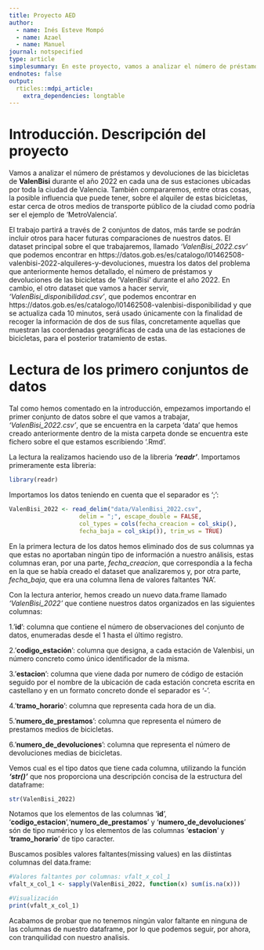 ---
title: Proyecto AED
author:
  - name: Inés Esteve Mompó
  - name: Azael
  - name: Manuel
journal: notspecified
type: article
simplesummary: En este proyecto, vamos a analizar el número de préstamos y devoluciones de las bicicletas de 'ValenBisi' durante el año 2022 en cada una de sus estaciones ubicadas por toda la ciudad de Valencia. También compararemos, entre otras cosas, la posible influencia que puede tener, sobre el alquiler de estas bicicletas, estar cerca de otros medios de transporte público de la ciudad como podría ser el ejemplo de 'MetroValencia'.
endnotes: false
output: 
  rticles::mdpi_article:
    extra_dependencies: longtable
---


# Introducción. Descripción del proyecto

Vamos a analizar el número de préstamos y devoluciones de las bicicletas de **ValenBisi** durante el año 2022 en cada una de sus estaciones ubicadas por toda la ciudad de Valencia. También compararemos, entre otras cosas, la posible influencia que puede tener, sobre el alquiler de estas bicicletas, estar cerca de otros medios de transporte público de la ciudad como podría ser el ejemplo de 'MetroValencia'.

El trabajo partirá a través de 2 conjuntos de datos, más tarde se podrán incluir otros para hacer futuras comparaciones de nuestros datos. El dataset principal sobre el que trabajaremos, llamado *'ValenBisi_2022.csv'* que podemos encontrar en https://datos.gob.es/es/catalogo/l01462508-valenbisi-2022-alquileres-y-devoluciones, muestra los datos del problema que anteriormente hemos detallado, el número de préstamos y devoluciones de las bicicletas de 'ValenBisi' durante el año 2022. En cambio, el otro dataset que vamos a hacer servir, *'ValenBisi_disponibilidad.csv'*, que podemos encontrar en https://datos.gob.es/es/catalogo/l01462508-valenbisi-disponibilidad y que se actualiza cada 10 minutos, será usado únicamente con la finalidad de recoger la información de dos de sus filas, concretamente aquellas que muestran las coordenadas geográficas de cada una de las estaciones de bicicletas, para el posterior tratamiento de estas.

# Lectura de los primero conjuntos de datos

Tal como hemos comentado en la introducción, empezamos importando el primer conjunto de datos sobre el que vamos a trabajar, *'ValenBisi_2022.csv'*, que se encuentra en la carpeta 'data' que hemos creado anteriormente dentro de la mista carpeta donde se encuentra este fichero sobre el que estamos escribiendo '.Rmd'.

La lectura la realizamos haciendo uso de la libreria ***'readr'***. Importamos primeramente esta libreria:
```{r}
library(readr)
```

Importamos los datos teniendo en cuenta que el separador es ';':
```{r}
ValenBisi_2022 <- read_delim("data/ValenBisi_2022.csv", 
                    delim = ";", escape_double = FALSE, 
                    col_types = cols(fecha_creacion = col_skip(), 
                    fecha_baja = col_skip()), trim_ws = TRUE)
```

En la primera lectura de los datos hemos eliminado dos de sus columnas ya que estas no aportaban ningún tipo de información a nuestro análisis, estas columnas eran, por una parte, *fecha_creacion*, que correspondía a la fecha en la que se había creado el dataset que analizaremos y, por otra parte, *fecha_baja*, que era una columna llena de valores faltantes 'NA'.

Con la lectura anterior, hemos creado un nuevo data.frame llamado *'ValenBisi_2022'* que contiene nuestros datos organizados en las siguientes columnas:

1.'**id**': columna que contiene el número de observaciones del conjunto de datos, enumeradas desde el 1 hasta el último registro.

2.'**codigo_estación**': columna que designa, a cada estación de Valenbisi, un número concreto como único identificador de la misma.

3.'**estacion**': columna que viene dada por numero de código de estación seguido por el nombre de la ubicación de cada estación concreta escrita en castellano y en un formato concreto donde el separador es '-'.

4.'**tramo_horario**': columna que representa cada hora de un dia.

5.'**numero_de_prestamos**': columna que representa el número de prestamos medios de bicicletas.

6.'**numero_de_devoluciones**': columna que representa el número de devoluciones medias de bicicletas.


Vemos cual es el tipo datos que tiene cada columna, utilizando la función ***'str()'*** que nos proporciona una descripción concisa de la estructura del dataframe:
```{r}
str(ValenBisi_2022)
```
Notamos que los elementos de las columnas '**id**', '**codigo_estacion**','**numero_de_prestamos**' y '**numero_de_devoluciones**' són de tipo numérico y los elementos de las columnas '**estacion**' y '**tramo_horario**' de tipo caracter.


Buscamos posibles valores faltantes(missing values) en las diistintas columnas del data.frame:
```{r}
#Valores faltantes por columnas: vfalt_x_col_1
vfalt_x_col_1 <- sapply(ValenBisi_2022, function(x) sum(is.na(x)))

#Visualización
print(vfalt_x_col_1)
```
Acabamos de probar que no tenemos ningún valor faltante en ninguna de las columnas de nuestro dataframe, por lo que podemos seguir, por ahora, con tranquilidad con nuestro analisis.

